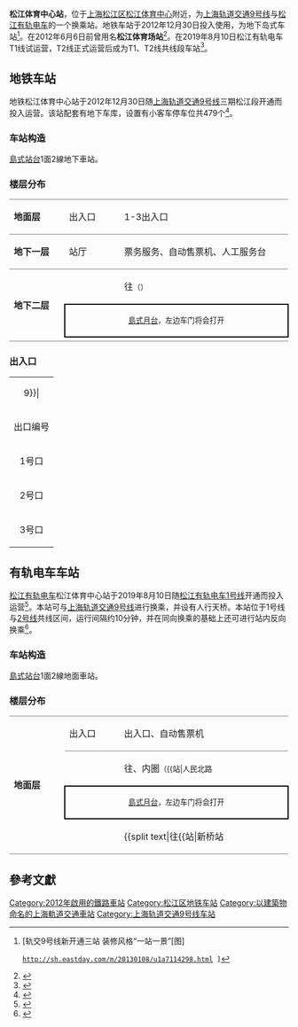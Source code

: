 {{noteTA 
|G1 =Railway}}
{{Infobox station
|name = 松江体育中心
|eng_name = Songjiang Sports Center
|symbol_right =
|linecolour = {{上海地铁颜色|9|yes}}
|image = Platform of Songjiang Sports Center Station.JPG
|caption = 松江体育中心站站台
|other_name = 
|country = {{PRC}}
|borough = [[上海市|上海市]][[松江区|松江区]][[岳阳街道|岳阳街道]]
|address = 九峰路与荣乐中路交叉口
|coordinates = {{coord|31.01898|N|121.22605|E|display=it|type:railwaystation}}
|elevation = 
|owned = [[上海申通地铁集团|上海申通地铁集团]]
|operator = [[上海地铁|上海地铁]]
|lines = {{上海地铁线路名|9|SL}}
|distance = 
|platform = 1個[[島式月台|島式月台]]
|tracks = 2条
|bus_routes = 
|bus_stands = 
|connections = 
|structure = 地下车站
|hall = 地下站厅
|depth = 
|levels = 
|interchange = 
|exits = 3个
|architect = 
|architectural_style = 
|colour = 
|type = 
|status = 运营中
|code = 
|classification = 
|website = 
|built = 
|opened = {{Start date|2012|12|30|df=y}}
|closed = 
|former = 
|pass_year = 
|passengers = 
|pass_system = 
|pass_rank = 
|mpassengers = 
|trains = 
|station_hours = 
|hours = 
|first = 往{{上海地铁起讫站|9|L}}：6:43<br/>往{{上海地铁起讫站|9|R}}：5:47
|last = 往{{上海地铁起讫站|9|L}}：00:08<br/>往{{上海地铁起讫站|9|R}}：22:36
|adjacent = {{Adjacent stations|system=上海地铁|line=9|left=醉白池|right=松江新城}}
}}
'''松江体育中心站'''，位于[[上海|上海]][[松江区|松江区]][[松江体育中心|松江体育中心]]附近，为[[上海轨道交通9号线|上海轨道交通9号线]]与[[松江有轨电车|松江有轨电车]]的一个换乘站。地铁车站于2012年12月30日投入使用，为地下岛式车站<ref>[轨交9号线新开通三站 装修风格“一站一景”[图]
 http://sh.eastday.com/m/20130108/u1a7114298.html {{Wayback|url=http://sh.eastday.com/m/20130108/u1a7114298.html |date=20200803004215 }}]</ref>。在2012年6月6日前曾用名'''松江体育场站'''<ref>{{Cite web |url=http://shanghai.xinmin.cn/msrx/2012/06/06/15043928.html |title=轨交36个站正式命名 7号线“船厂路站”更名 |access-date=2012-06-06 |archive-date=2013-12-27 |archive-url=https://web.archive.org/web/20131227045751/http://shanghai.xinmin.cn/msrx/2012/06/06/15043928.html |dead-url=no }}</ref>。在2019年8月10日松江有轨电车T1线试运营，T2线正式运营后成为T1、T2线共线段车站<ref>{{cite news |author1=李成东 |author2=夏婷 |title=松江有轨电车二期线路今起运营，10级风以下不受影响，平均候车时间10分钟 |url=https://www.jfdaily.com/news/detail?id=168872 |accessdate=2019-08-13 |work=上观新闻 |publisher=解放日报社 |date=2019-08-10 |archive-date=2020-10-26 |archive-url=https://web.archive.org/web/20201026190927/https://www.jfdaily.com/news/detail?id=168872 |dead-url=no }}</ref>。

==地铁车站==
地铁松江体育中心站于2012年12月30日随[[上海轨道交通9号线|上海轨道交通9号线]]三期松江段开通而投入运营。该站配套有地下车库，设置有小客车停车位共479个<ref>{{cite web |title=9号线松江体育中心站配套地下车库明起对外开放，共有小客车停车位479个 |url=http://m.sohu.com/a/119446603_391469/ |publisher=搜狐网 |date=2016-11-20 |access-date=2020-01-27 |archive-date=2020-08-03 |archive-url=https://web.archive.org/web/20200803004253/https://m.sohu.com/a/119446603_391469/ |dead-url=no }}</ref>。

===车站构造===
[[島式站台|島式站台]]1面2線地下車站。

===楼层分布===
{|cellspacing=0 cellpadding=3
|style="border-top:solid 1px gray;border-bottom:solid 1px gray;" width=100|'''地面层'''
|style="border-top:solid 1px gray;border-bottom:solid 1px gray;" width=100|出入口
|style="border-top:solid 1px gray;border-bottom:solid 1px gray;" width=350|1-3出入口
|-
|style="border-bottom:solid 1px gray;"|'''地下一层'''
|style="border-bottom:solid 1px gray;"|站厅
|style="border-bottom:solid 1px gray;"|票务服务、自动售票机、人工服务台
|-
|style="border-bottom:solid 1px gray;" rowspan=3|'''地下二层'''
|{{arrow|L}}
|{{上海地铁线路名|9}}往{{站|松江南站}}<small>（{{站|醉白池}}）</small>
|-
|style="border-right:solid 2px black;border-left:solid 2px black;border-top:solid 2px black;border-bottom:solid 2px black;" colspan=2|<center><small>[[島式月台|島式月台]]，左边车门将会打开</small></center>
|-
|style="border-bottom:solid 1px gray;"|
|style="border-bottom:solid 1px gray;"|{{split text|{{上海地铁线路名|9}}往{{站|曹路}}<small>（{{站|松江新城}}）</small>|{{arrow|R}}}}
|}
===出入口===
{| class="wikitable"
|colspan=4 align="center" bgcolor={{上海地铁颜色|9}}|
|-
! 出口编号 !! 建议前往目的地 !! 照片
|-
| 1号口 || 九峰路、荣乐中路 || 
|-
| 2号口 || 九峰路、乐都路 || 
|-
| 3号口 || 九峰路、荣乐中路 || 
|}

==有轨电车车站==
{{Infobox station
|name = 松江体育中心
|eng_name = Songjiang Sports Center
|linecolour = #{{rcr|松江有轨电车|1}}
|linecolour2 = #{{rcr|松江有轨电车|2}}
|image       = 
|caption = 
|code = 
|address = {{CHN}}[[上海市|上海市]][[松江区|松江区]]<br/>[[岳阳街道|岳阳街道]]荣乐中路九峰路
|former = 
|connections = 
|coordinates = 
|operator = 上海申凯公共交通运营管理有限公司
|colour = 
|structure = 地面车站
|interchange = 
|hall = 地面站厅
|line = {{松江有轨电车线路名|1|full}}<br>{{松江有轨电车线路名|2|full}}
|opened = 2019年8月10日
|platform = 1个岛式站台
|exits = 
|tracks = 2条
|first = 
|last = 
|adjacent =
{{Adjacent stations|system=松江有轨电车
|line1=1|left1=谷阳北路|right1=人民北路
|line2=2|left2=人民北路|right2=谷阳北路
}}
}}
[[松江有轨电车|松江有轨电车]]松江体育中心站于2019年8月10日随[[松江有轨电车1号线|松江有轨电车1号线]]开通而投入运营<ref>{{cite web |title=松江有轨电车1号线周六开通初期运营，票价、站点、换乘看这里！ |url=https://new.qq.com/omn/20190807/20190807A0OK5000.html |publisher=腾讯网 |date=2019-08-08 |access-date=2020-01-27 |archive-date=2020-08-03 |archive-url=https://web.archive.org/web/20200803004248/https://new.qq.com/omn/20190807/20190807A0OK5000.html |dead-url=no }}</ref>。本站可与[[上海轨道交通9号线|上海轨道交通9号线]]进行换乘，并设有人行天桥。本站位于1号线与[[松江有轨电车2号线|2号线]]共线区间，运行间隔约10分钟，并在同向换乘的基础上还可进行站内反向换乘<ref>{{cite web |title=松江现代有轨电车 二期本周六起运营 |url=http://www.songjiang.gov.cn/xwzx/002001/20190808/dd04a5c0-2104-4aff-8606-ab8872afd1ae.html |publisher=松江区人民政府 |date=2019-08-08 |access-date=2020-01-27 |archive-date=2020-08-03 |archive-url=https://web.archive.org/web/20200803004249/http://www.songjiang.gov.cn/xwzx/002001/20190808/dd04a5c0-2104-4aff-8606-ab8872afd1ae.html |dead-url=no }}</ref>。

===车站构造===
[[島式站台|島式站台]]1面2線地面車站。

===楼层分布===
{|cellspacing=0 cellpadding=3
|style="border-top:solid 1px gray;border-bottom:solid 1px gray;" width=100 rowspan=4|'''地面层'''
|style="border-top:solid 1px gray;border-bottom:solid 1px gray;" width=100|出入口
|style="border-top:solid 1px gray;border-bottom:solid 1px gray;" width=350|出入口、自动售票机
|-
|{{arrow|L}}
|{{松江有轨电车线路名|1}}往{{站|仓华路}}、{{松江有轨电车线路名|2}}内圈<small>（{{站|人民北路||上海市)}}）</small>
|-
|style="border-right:solid 2px black;border-left:solid 2px black;border-top:solid 2px black;border-bottom:solid 2px black;" colspan=2|<center><small>[[島式月台|島式月台]]，左边车门将会打开</small></center>
|-
|style="border-bottom:solid 1px gray;"|
|style="border-bottom:solid 1px gray;"|{{split text|{{松江有轨电车线路名|1}}往{{站|新桥站||上海市}}、{{松江有轨电车线路名|2}}外圈<small>（{{站|谷阳北路}}）</small>|{{arrow|R}}}}
|}

==參考文獻==
<div class="references-small">
<references />
</div>

{{上海轨道交通9号线车站}}
{{松江有轨电车T1线车站}}
{{松江有轨电车T2线车站}}
[[Category:2012年啟用的鐵路車站|Category:2012年啟用的鐵路車站]]
[[Category:松江区地铁车站|Category:松江区地铁车站]]
[[Category:以建築物命名的上海軌道交通車站|Category:以建築物命名的上海軌道交通車站]]
[[Category:上海轨道交通9号线车站|Category:上海轨道交通9号线车站]]